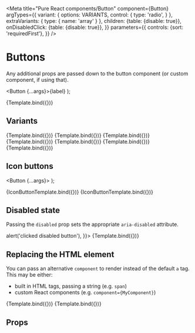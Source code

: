 

<Meta
  title="Pure React components/Button"
  component={Button}
  argTypes={{
    variant: {
      options: VARIANTS,
      control: {
        type: 'radio',
      }
    },
    extraVariants: {
      type: { name: 'array' }
    },
    children: {table: {disable: true}},
    onDisabledClick: {table: {disable: true}},
  }}
  parameters={{
    controls: {sort: 'requiredFirst'},
  }}
/>

# Buttons

Any additional props are passed down to the button component (or custom component, if
using that).

  <Button {...args}>{label}</Button>
);

<Canvas>
  <Story name="Extra props" args={{title: 'Title attribute', label: 'Hover me'}}>
    {Template.bind({})}
  </Story>
</Canvas>

## Variants

<Canvas>
  <Story name="Default" args={{label: 'Default'}}>
    {Template.bind({})}
  </Story>
  <Story name="Primary" args={{label: 'Primary', variant: 'primary'}}>
    {Template.bind({})}
  </Story>
  <Story name="Secondary" args={{label: 'Secondary', variant: 'secondary'}}>
    {Template.bind({})}
  </Story>
  <Story name="Danger" args={{label: 'Danger', variant: 'danger'}}>
    {Template.bind({})}
  </Story>
  <Story name="Anchor" args={{label: 'UtrechtButton', variant: 'anchor'}}>
    {Template.bind({})}
  </Story>
  <Story name="Anchor/button" args={{label: 'button tag', variant: 'anchor', component: 'button'}}>
    {Template.bind({})}
  </Story>
  <Story name="Anchor/a" args={{label: 'anchor tag', variant: 'anchor', component: 'a', href: '#'}}>
    {Template.bind({})}
  </Story>
</Canvas>

## Icon buttons

  <Button {...args}><FAIcon icon={icon} /></Button>
);

<Canvas>
  <Story name="Icon only" args={{title: 'Icon only', variant: 'icon-only'}}>
    {IconButtonTemplate.bind({})}
  </Story>
  <Story name="Icon only danger" args={{title: 'Icon only danger', variant: 'icon-only', extraVariants: ['danger']}}>
    {IconButtonTemplate.bind({})}
  </Story>
</Canvas>

## Disabled state

Passing the `disabled` prop sets the appropriate `aria-disabled` attribute.

<Canvas>
  <Story name="Disabled" args={{
    disabled: true,
    onDisabledClick: () => alert('clicked disabled button'),
  }}>
    {Template.bind({})}
  </Story>
</Canvas>

## Replacing the HTML element

You can pass an alternative `component` to render instead of the default `a` tag. This
may be either:

* built in HTML tags, passing a string (e.g. `span`)
* custom React components (e.g. `component={MyComponent}`)

<Canvas>
  <Story name="CustomComponent" args={{
    component: 'div',
    value: 'div element',
  }}>
    {Template.bind({})}
  </Story>
  <Story name="Link" args={{label: 'Link', component: Anchor}}>
    {Template.bind({})}
  </Story>
</Canvas>

## Props

<Props of={Button} />

